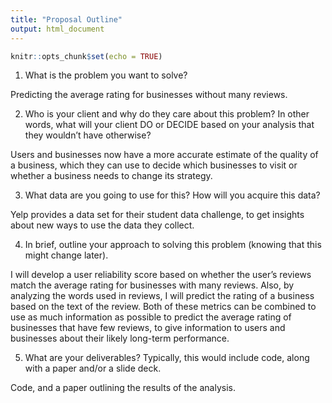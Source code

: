 ```yaml
---
title: "Proposal Outline"
output: html_document
---
```


```r
knitr::opts_chunk$set(echo = TRUE)
```

1. What is the problem you want to solve?

Predicting the average rating for businesses without many reviews. 

2. Who is your client and why do they care about this problem? In other words, what
will your client DO or DECIDE based on your analysis that they wouldn’t have
otherwise?

Users and businesses now have a more accurate estimate of the quality of a business, which they can use to decide which businesses to visit or whether a business needs to change its strategy. 

3. What data are you going to use for this? How will you acquire this data?

Yelp provides a data set for their student data challenge, to get insights about new ways to use the data they collect. 

4. In brief, outline your approach to solving this problem (knowing that this might
change later).

I will develop a user reliability score based on whether the user's reviews match the average rating for businesses with many reviews. Also, by analyzing the words used in reviews, I will predict the rating of a business based on the text of the review. Both of these metrics can be combined to use as much information as possible to predict the average rating of businesses that have few reviews, to give information to users and businesses about their likely long-term performance. 


5. What are your deliverables? Typically, this would include code, along with a paper
and/or a slide deck.

Code, and a paper outlining the results of the analysis.
